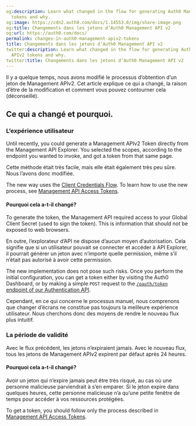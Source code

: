 ```yaml
---
og:description: Learn what changed in the flow for generating Auth0 Management APIv2
  tokens and why.
og:image: https://cdn2.auth0.com/docs/1.14553.0/img/share-image.png
og:title: Changements dans les jetons d’Auth0 Management API v2
og:url: https://auth0.com/docs/
permalink: changes-in-auth0-management-apiv2-tokens
title: Changements dans les jetons d’Auth0 Management API v2
twitter:description: Learn what changed in the flow for generating Auth0 Management
  APIv2 tokens and why.
twitter:title: Changements dans les jetons d’Auth0 Management API v2
---
```


Il y a quelque temps, nous avons modifié le processus d’obtention d’un jeton de Management APIv2. Cet article explique ce qui a changé, la raison d’être de la modification et comment vous pouvez contourner cela (déconseillé).

## Ce qui a changé et pourquoi.

### L’expérience utilisateur

Until recently, you could generate a Management APIv2 Token directly from the <Tooltip tip="Management API: A product to allow customers to perform administrative tasks." cta="View Glossary" href="/docs/glossary?term=Management+API">Management API</Tooltip> Explorer. You selected the scopes, according to the endpoint you wanted to invoke, and got a token from that same page.

Cette méthode était très facile, mais elle était également très peu sûre. Nous l’avons donc modifiée.

The new way uses the [Client Credentials Flow](/docs/get-started/authentication-and-authorization-flow/client-credentials-flow). To learn how to use the new process, see [Management API Access Tokens](/docs/secure/tokens/access-tokens/management-api-access-tokens).

#### Pourquoi cela a-t-il changé?

To generate the token, the Management API required access to your Global <Tooltip tip="Client Secret: Secret used by a client (application) to authenticate with the Authorization Server; it should be known to only the client and the Authorization Server and must be sufficiently random to not be guessable." cta="View Glossary" href="/docs/glossary?term=Client+Secret">Client Secret</Tooltip> (used to sign the token). This is information that should not be exposed to web browsers.

En outre, l’explorateur d’API ne dispose d’aucun moyen d’autorisation. Cela signifie que si un utilisateur pouvait se connecter et accéder à API Explorer, il pourrait générer un jeton avec n’importe quelle permission, même s’il n’était pas autorisé à avoir cette permission.

The new implementation does not pose such risks. Once you perform the initial configuration, you can get a token either by visiting the <Tooltip tip="Auth0 Dashboard: Auth0's main product to configure your services." cta="View Glossary" href="/docs/glossary?term=Auth0+Dashboard">Auth0 Dashboard</Tooltip>, or by making a simple `POST` request to the [`/oauth/token` endpoint of our Authentication API](https://auth0.com/docs/api/authentication#client-credentials).

Cependant, en ce qui concerne le processus manuel, nous comprenons que changer d’écrans ne constitue pas toujours la meilleure expérience utilisateur. Nous cherchons donc des moyens de rendre le nouveau flux plus intuitif.

### La période de validité

Avec le flux précédent, les jetons n’expiraient jamais. Avec le nouveau flux, tous les jetons de Management APIv2 expirent par défaut après 24 heures.

#### Pourquoi cela a-t-il changé?

Avoir un jeton qui n’expire jamais peut être très risqué, au cas où une personne malicieuse parviendrait à s’en emparer. Si le jeton expire dans quelques heures, cette personne malicieuse n’a qu’une petite fenêtre de temps pour accéder à vos ressources protégées.

To get a token, you should follow only the process described in [Management API Access Tokens](/docs/secure/tokens/access-tokens/management-api-access-tokens).